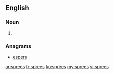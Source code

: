 ==English==

===Noun===
{{head|en|plural}}

# {{plural of|spree|lang=en}}

===Anagrams===
* [[espers#English|espers]]

[[ar:sprees]]
[[fr:sprees]]
[[ku:sprees]]
[[my:sprees]]
[[vi:sprees]]